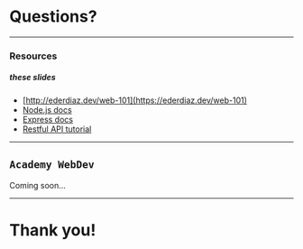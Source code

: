 # Questions?

---

### Resources

##### these slides

- [http://ederdiaz.dev/web-101](https://ederdiaz.dev/web-101)
- [Node.js docs](https://nodejs.org/en/docs/)
- [Express docs](https://expressjs.com/)
- [Restful API tutorial](https://www.restapitutorial.com/)

---

## `Academy WebDev`

Coming soon...

---
# Thank you!
